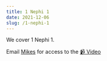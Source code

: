 ```yaml
---
title: 1 Nephi 1
date: 2021-12-06
slug: /1-nephi-1
---
```


We cover 1 Nephi 1.

Email [Mikes](mailto:models.prelims-0d@icloud.com) for access to the [📹 Video](https://www.youtube.com/watch?v=QWAt3u9YOyE)
